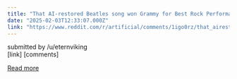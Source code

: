 ```yaml
---
title: "That AI-restored Beatles song won Grammy for Best Rock Performance"
date: "2025-02-03T12:33:07.000Z"
link: "https://www.reddit.com/r/artificial/comments/1igo0rz/that_airestored_beatles_song_won_grammy_for_best/"
---
```


submitted by    /u/eternviking  
 [link]   [comments]

[Read more](https://www.reddit.com/r/artificial/comments/1igo0rz/that_airestored_beatles_song_won_grammy_for_best/)

